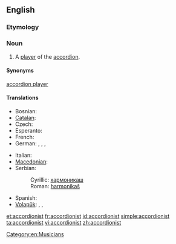 ==English==

===Etymology===
{{suffix|accordion|ist}}

===Noun===
{{en-noun}}

# A [[player]] of the [[accordion]].

====Synonyms====
[[accordion player]]

====Translations====
{{trans-top|player of the accordion}}
* Bosnian: {{t-|bs|harmonikaš|m}}
* [[Catalan]]: {{t|ca|acordionista|m|f}}
* Czech: {{t-|cs|harmonikář|m}}
* Esperanto: {{t|eo|akordionisto}}
* French: {{t+|fr|accordéoniste|m|f}}
* German: {{t+|de|Akkordeonspieler|m}}, {{t|de|Akkordeonspielerin|f}}, {{t|de|Akkordeonist|m}}, {{t|de|Akkordeonistin|f}}
{{trans-mid}}
* Italian: {{t|it|fisarmonicista|m|f}}
* [[Macedonian]]: {{t|mk|армоникаш|m|tr=armonikáš}}
* Serbian:
*: Cyrillic: [[хармоникаш#Serbian|хармоникаш]] {{m}}
*: Roman: [[harmonikaš#Serbian|harmonikaš]] {{m}}
* Spanish: {{t-|es|acordeonista|m|f}}
* [[Volapük]]: {{qualifier|male or female}} {{t|vo|tiraharmonöman}}, {{qualifier|male}} {{t|vo|hitiraharmonöman}}, {{qualifier|female}} {{t|vo|jitiraharmonöman}}
{{trans-bottom}}

[[Category:en:Musicians]]

[[et:accordionist]]
[[fr:accordionist]]
[[id:accordionist]]
[[simple:accordionist]]
[[ta:accordionist]]
[[vi:accordionist]]
[[zh:accordionist]]